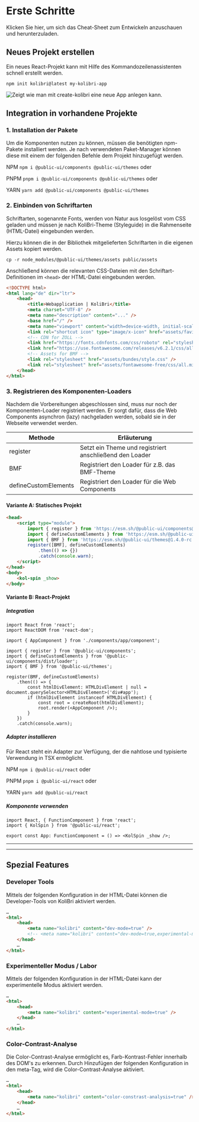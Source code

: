 # Erste Schritte

<div class="grid md:grid-cols-2 mb-4">
	<kol-card _headline="Cheat Sheet herunterladen" _level="2">
		<kol-link slot="content" _useCase="nav" _href="https://public-ui.github.io/cheat-sheet/" _target="cheat-sheet">
			<div className="d-flex gap-4 py-2">
				<kol-link className="homepage" _icon="fa-solid fa-code" />
				<span>Klicken Sie hier, um sich das Cheat-Sheet zum Entwickeln anzuschauen und herunterzuladen.</span>
			</div>
		</kol-link>
	</kol-card>
</div>

## Neues Projekt erstellen

Ein neues React-Projekt kann mit Hilfe des Kommandozeilenassistenten schnell erstellt werden.

```
npm init kolibri@latest my-kolibri-app
```

<img
	src="https://raw.githubusercontent.com/public-ui/.github/main/profile/create-kolibri.gif"
	alt="Zeigt wie man mit create-kolibri eine neue App anlegen kann."
/>

## Integration in vorhandene Projekte

### 1. Installation der Pakete

Um die Komponenten nutzen zu können, müssen die benötigten npm-Pakete installiert werden. Je nach verwendeten Paket-Manager können diese mit einem der folgenden Befehle dem Projekt hinzugefügt werden.

NPM `npm i @public-ui/components @public-ui/themes` oder

PNPM `pnpm i @public-ui/components @public-ui/themes` oder

YARN `yarn add @public-ui/components @public-ui/themes`

### 2. Einbinden von Schriftarten

Schriftarten, sogenannte Fonts, werden von Natur aus losgelöst vom CSS geladen und müssen je nach KoliBri-Theme (Styleguide) in die Rahmenseite (HTML-Datei) eingebunden werden.

Hierzu können die in der Bibliothek mitgelieferten Schriftarten in die eigenen Assets kopiert werden.

`cp -r node_modules/@public-ui/themes/assets public/assets`

Anschließend können die relevanten CSS-Dateien mit den Schriftart-Definitionen im `<head>` der HTML-Datei eingebunden werden.

```html
<!DOCTYPE html>
<html lang="de" dir="ltr">
	<head>
		<title>Webapplication | KoliBri</title>
		<meta charset="UTF-8" />
		<meta name="description" content="..." />
		<base href="/" />
		<meta name="viewport" content="width=device-width, initial-scale=1" />
		<link rel="shortcut icon" type="image/x-icon" href="assets/favicon.ico" />
		<!-- CDN for ZOLL -->
		<link href="https://fonts.cdnfonts.com/css/roboto" rel="stylesheet" />
		<link href="https://use.fontawesome.com/releases/v6.2.1/css/all.css" rel="stylesheet" />
		<!-- Assets for BMF -->
		<link rel="stylesheet" href="assets/bundes/style.css" />
		<link rel="stylesheet" href="assets/fontawesome-free/css/all.min.css" />
	</head>
</html>
```

### 3. Registrieren des Komponenten-Loaders

Nachdem die Vorbereitungen abgeschlossen sind, muss nur noch der Komponenten-Loader registriert werden.
Er sorgt dafür, dass die Web Components asynchron (lazy) nachgeladen werden, sobald sie in der Webseite verwendet werden.

| Methode              | Erläuterung                                             |
| -------------------- | ------------------------------------------------------- |
| register             | Setzt ein Theme und registriert anschließend den Loader |
| BMF                  | Registriert den Loader für z.B. das BMF-Theme           |
| defineCustomElements | Registriert den Loader für die Web Components           |

#### Variante A: Statisches Projekt

```html
<head>
	<script type="module">
		import { register } from 'https://esm.sh/@public-ui/components@1.4.0-rc.6';
		import { defineCustomElements } from 'https://esm.sh/@public-ui/components@1.4.0-rc.6/dist/loader';
		import { BMF } from 'https://esm.sh/@public-ui/themes@1.4.0-rc.6';
		register([BMF], defineCustomElements)
			.then(() => {})
			.catch(console.warn);
	</script>
</head>
<body>
	<kol-spin _show>
</body>
```

#### Variante B: React-Projekt

##### Integration

```tsx
import React from 'react';
import ReactDOM from 'react-dom';

import { AppComponent } from './components/app/component';

import { register } from '@public-ui/components';
import { defineCustomElements } from '@public-ui/components/dist/loader';
import { BMF } from '@public-ui/themes';

register(BMF, defineCustomElements)
	.then(() => {
		const htmlDivElement: HTMLDivElement | null = document.querySelector<HTMLDivElement>('div#app');
		if (htmlDivElement instanceof HTMLDivElement) {
			const root = createRoot(htmlDivElement);
			root.render(<AppComponent />);
		}
	})
	.catch(console.warn);
```

##### Adapter installieren

Für React steht ein Adapter zur Verfügung, der die nahtlose und typisierte Verwendung in TSX ermöglicht.

NPM `npm i @public-ui/react` oder

PNPM `pnpm i @public-ui/react` oder

YARN `yarn add @public-ui/react`

##### Komponente verwenden

```tsx
import React, { FunctionComponent } from 'react';
import { KolSpin } from '@public-ui/react';

export const App: FunctionComponent = () => <KolSpin _show />;
```

<hr />
<hr />

## Spezial Features

### Developer Tools

Mittels der folgenden Konfiguration in der HTML-Datei können die Developer-Tools von KoliBri aktiviert werden.

```html
…
<html>
	<head>
		<meta name="kolibri" content="dev-mode=true" />
		<!-- <meta name="kolibri" content="dev-mode=true,experimental-mode=true" /> -->
	</head>
	…
</html>
```

### Experimenteller Modus / Labor

Mittels der folgenden Konfiguration in der HTML-Datei kann der experimentelle Modus aktiviert werden.

```html
…
<html>
	<head>
		<meta name="kolibri" content="experimental-mode=true" />
	</head>
	…
</html>
```

### Color-Contrast-Analyse

Die Color-Contrast-Analyse ermöglicht es, Farb-Kontrast-Fehler innerhalb des DOM's zu erkennen. Durch Hinzufügen der folgenden Konfiguration in den meta-Tag, wird die Color-Contrast-Analyse aktiviert.

```html
…
<html>
	<head>
		<meta name="kolibri" content="color-constrast-analysis=true" />
	</head>
	…
</html>
```
